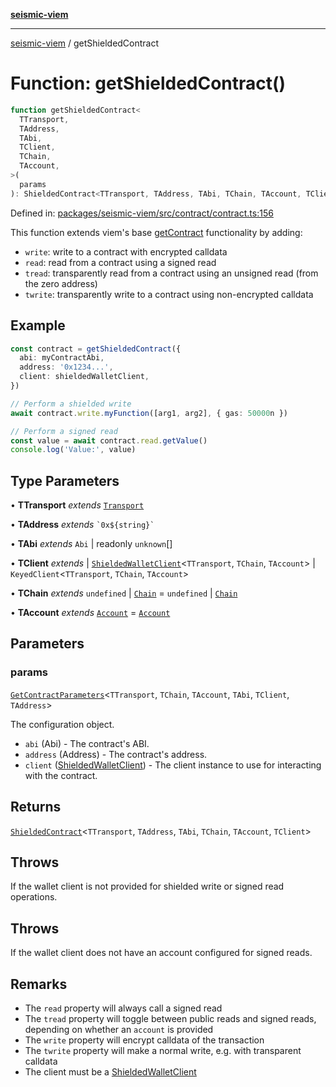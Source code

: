 [**seismic-viem**](/seismic-viem/README.mdx)

---

[seismic-viem](/seismic-viem/globals.mdx) / getShieldedContract

# Function: getShieldedContract()

```ts
function getShieldedContract<
  TTransport,
  TAddress,
  TAbi,
  TClient,
  TChain,
  TAccount,
>(
  params
): ShieldedContract<TTransport, TAddress, TAbi, TChain, TAccount, TClient>
```

Defined in: [packages/seismic-viem/src/contract/contract.ts:156](https://github.com/SeismicSystems/seismic-client/blob/9fcfa5c0984a89e84539dc512bd70bb63c77e3ef/packages/seismic-viem/src/contract/contract.ts#L156)

This function extends viem's base [getContract](https://viem.sh/docs/contract/getContract.html) functionality by adding:

- `write`: write to a contract with encrypted calldata
- `read`: read from a contract using a signed read
- `tread`: transparently read from a contract using an unsigned read (from the zero address)
- `twrite`: transparently write to a contract using non-encrypted calldata

## Example

```typescript
const contract = getShieldedContract({
  abi: myContractAbi,
  address: '0x1234...',
  client: shieldedWalletClient,
})

// Perform a shielded write
await contract.write.myFunction([arg1, arg2], { gas: 50000n })

// Perform a signed read
const value = await contract.read.getValue()
console.log('Value:', value)
```

## Type Parameters

• **TTransport** _extends_ [`Transport`](https://github.com/wevm/viem)

• **TAddress** _extends_ `` `0x${string}` ``

• **TAbi** _extends_ `Abi` \| readonly `unknown`[]

• **TClient** _extends_
\| [`ShieldedWalletClient`](/seismic-viem/type-aliases/ShieldedWalletClient.mdx)\<`TTransport`, `TChain`, `TAccount`\>
\| `KeyedClient`\<`TTransport`, `TChain`, `TAccount`\>

• **TChain** _extends_ `undefined` \| [`Chain`](https://github.com/wevm/viem) = `undefined` \| [`Chain`](https://github.com/wevm/viem)

• **TAccount** _extends_ [`Account`](https://github.com/wevm/viem) = [`Account`](https://github.com/wevm/viem)

## Parameters

### params

[`GetContractParameters`](https://github.com/wevm/viem)\<`TTransport`, `TChain`, `TAccount`, `TAbi`, `TClient`, `TAddress`\>

The configuration object.

- `abi` (Abi) - The contract's ABI.
- `address` (Address) - The contract's address.
- `client` ([ShieldedWalletClient](/seismic-viem/type-aliases/ShieldedWalletClient.mdx)) - The client instance to use for interacting with the contract.

## Returns

[`ShieldedContract`](/seismic-viem/type-aliases/ShieldedContract.mdx)\<`TTransport`, `TAddress`, `TAbi`, `TChain`, `TAccount`, `TClient`\>

## Throws

If the wallet client is not provided for shielded write or signed read operations.

## Throws

If the wallet client does not have an account configured for signed reads.

## Remarks

- The `read` property will always call a signed read
- The `tread` property will toggle between public reads and signed reads, depending on whether an `account` is provided
- The `write` property will encrypt calldata of the transaction
- The `twrite` property will make a normal write, e.g. with transparent calldata
- The client must be a [ShieldedWalletClient](/seismic-viem/type-aliases/ShieldedWalletClient.mdx)

